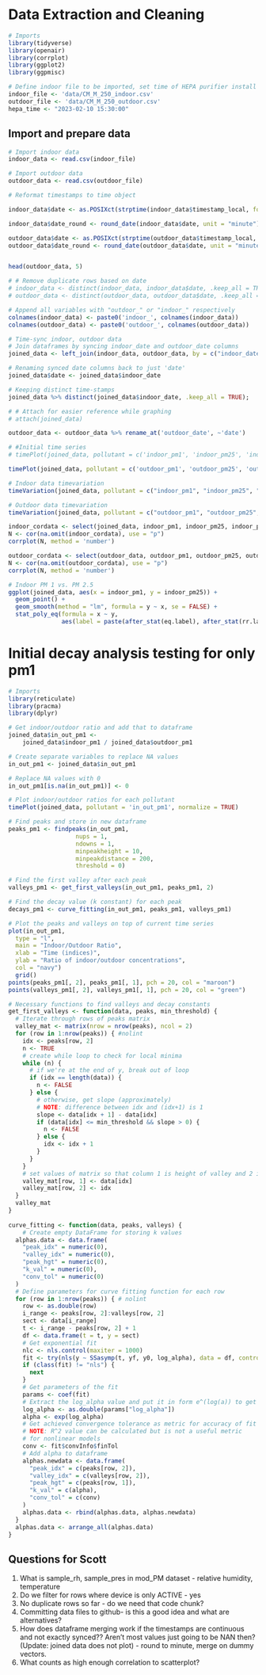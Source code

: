 # Data Extraction and Cleaning
```r
# Imports
library(tidyverse)
library(openair)
library(corrplot)
library(ggplot2)
library(ggpmisc)

```

```r
# Define indoor file to be imported, set time of HEPA purifier install
indoor_file <- 'data/CM_M_250_indoor.csv'
outdoor_file <- 'data/CM_M_250_outdoor.csv'
hepa_time <- "2023-02-10 15:30:00"
```

## Import and prepare data
```r
# Import indoor data
indoor_data <- read.csv(indoor_file)

# Import outdoor data
outdoor_data <- read.csv(outdoor_file)

```

```r
# Reformat timestamps to time object

indoor_data$date <- as.POSIXct(strptime(indoor_data$timestamp_local, format = "%Y-%m-%dT%H:%M:%SZ", tz = "America/New_York"))

indoor_data$date_round <- round_date(indoor_data$date, unit = "minute")

outdoor_data$date <- as.POSIXct(strptime(outdoor_data$timestamp_local, format = "%Y-%m-%dT%H:%M:%SZ", tz = "America/New_York"))
outdoor_data$date_round <- round_date(outdoor_data$date, unit = "minute")


head(outdoor_data, 5)
```

```r
# # Remove duplicate rows based on date
# indoor_data <- distinct(indoor_data, indoor_data$date, .keep_all = TRUE)
# outdoor_data <- distinct(outdoor_data, outdoor_data$date, .keep_all = TRUE)

```

```r
# Append all variables with "outdoor_" or "indoor_" respectively
colnames(indoor_data) <- paste0('indoor_', colnames(indoor_data))
colnames(outdoor_data) <- paste0('outdoor_', colnames(outdoor_data))
```

```r
# Time-sync indoor, outdoor data
# Join dataframes by syncing indoor_date and outdoor_date columns
joined_data <- left_join(indoor_data, outdoor_data, by = c("indoor_date_round" = "outdoor_date_round"))

# Renaming synced date columns back to just 'date'
joined_data$date <- joined_data$indoor_date

# Keeping distinct time-stamps
joined_data %>% distinct(joined_data$indoor_date, .keep_all = TRUE);

# # Attach for easier reference while graphing
# attach(joined_data)

```

```r
outdoor_data <- outdoor_data %>% rename_at('outdoor_date', ~'date')
```

```r
# #Initial time series
# timePlot(joined_data, pollutant = c('indoor_pm1', 'indoor_pm25', 'indoor_pm10'), normalize = TRUE)

timePlot(joined_data, pollutant = c('outdoor_pm1', 'outdoor_pm25', 'outdoor_pm10'), normalize = TRUE)
```


```r
# Indoor data timevariation
timeVariation(joined_data, pollutant = c("indoor_pm1", "indoor_pm25", "indoor_pm10"))

# Outdoor data timevariation
timeVariation(joined_data, pollutant = c("outdoor_pm1", "outdoor_pm25", "outdoor_pm10"))


```


```r
indoor_cordata <- select(joined_data, indoor_pm1, indoor_pm25, indoor_pm10)
N <- cor(na.omit(indoor_cordata), use = "p")
corrplot(N, method = 'number')
```

```r
outdoor_cordata <- select(outdoor_data, outdoor_pm1, outdoor_pm25, outdoor_pm10)
N <- cor(na.omit(outdoor_cordata), use = "p")
corrplot(N, method = 'number')
```

```r
# Indoor PM 1 vs. PM 2.5
ggplot(joined_data, aes(x = indoor_pm1, y = indoor_pm25)) +
  geom_point() +
  geom_smooth(method = "lm", formula = y ~ x, se = FALSE) +
  stat_poly_eq(formula = x ~ y,
               aes(label = paste(after_stat(eq.label), after_stat(rr.label), sep = "~~~")))
```
# Initial decay analysis testing for only pm1

```r
# Imports
library(reticulate)
library(pracma)
library(dplyr)
```

```r
# Get indoor/outdoor ratio and add that to dataframe
joined_data$in_out_pm1 <-
    joined_data$indoor_pm1 / joined_data$outdoor_pm1
```

```r
# Create separate variables to replace NA values
in_out_pm1 <- joined_data$in_out_pm1
```

```r
# Replace NA values with 0
in_out_pm1[is.na(in_out_pm1)] <- 0
```

```r
# Plot indoor/outdoor ratios for each pollutant
timePlot(joined_data, pollutant = 'in_out_pm1', normalize = TRUE)
```

```r
# Find peaks and store in new dataframe
peaks_pm1 <- findpeaks(in_out_pm1,
                   nups = 1,
                   ndowns = 1,
                   minpeakheight = 10,
                   minpeakdistance = 200,
                   threshold = 0)
```

```r
# Find the first valley after each peak
valleys_pm1 <- get_first_valleys(in_out_pm1, peaks_pm1, 2)
```

```r
# Find the decay value (k constant) for each peak
decays_pm1 <- curve_fitting(in_out_pm1, peaks_pm1, valleys_pm1)
```

```r
# Plot the peaks and valleys on top of current time series
plot(in_out_pm1,
  type = "l",
  main = "Indoor/Outdoor Ratio",
  xlab = "Time (indices)",
  ylab = "Ratio of indoor/outdoor concentrations",
  col = "navy")
  grid()
points(peaks_pm1[, 2], peaks_pm1[, 1], pch = 20, col = "maroon")
points(valleys_pm1[, 2], valleys_pm1[, 1], pch = 20, col = "green")
```

```r
# Necessary functions to find valleys and decay constants
get_first_valleys <- function(data, peaks, min_threshold) {
  # Iterate through rows of peaks matrix
  valley_mat <- matrix(nrow = nrow(peaks), ncol = 2)
  for (row in 1:nrow(peaks)) { #nolint
    idx <- peaks[row, 2]
    n <- TRUE
    # create while loop to check for local minima
    while (n) {
      # if we're at the end of y, break out of loop
      if (idx == length(data)) {
        n <- FALSE
      } else {
        # otherwise, get slope (approximately)
        # NOTE: difference between idx and (idx+1) is 1
        slope <- data[idx + 1] - data[idx]
        if (data[idx] <= min_threshold && slope > 0) {
          n <- FALSE
        } else {
          idx <- idx + 1
        }
      }
    }
    # set values of matrix so that column 1 is height of valley and 2 is index
    valley_mat[row, 1] <- data[idx]
    valley_mat[row, 2] <- idx
  }
  valley_mat
}
 
curve_fitting <- function(data, peaks, valleys) {
    # Create empty DataFrame for storing k values
  alphas.data <- data.frame(
    "peak_idx" = numeric(0),
    "valley_idx" = numeric(0),
    "peak_hgt" = numeric(0),
    "k_val" = numeric(0),
    "conv_tol" = numeric(0)
  )
  # Define parameters for curve fitting function for each row
  for (row in 1:nrow(peaks)) { # nolint
    row <- as.double(row)
    i_range <- peaks[row, 2]:valleys[row, 2]
    sect <- data[i_range]
    t <- i_range - peaks[row, 2] + 1
    df <- data.frame(t = t, y = sect)
    # Get exponential fit
    nlc <- nls.control(maxiter = 1000)
    fit <- try(nls(y ~ SSasymp(t, yf, y0, log_alpha), data = df, control = nlc))
    if (class(fit) != "nls") {
      next
    }
    # Get parameters of the fit
    params <- coef(fit)
    # Extract the log_alpha value and put it in form e^(log(a)) to get a
    log_alpha <- as.double(params["log_alpha"])
    alpha <- exp(log_alpha)
    # Get achieved convergence tolerance as metric for accuracy of fit
    # NOTE: R^2 value can be calculated but is not a useful metric
    # for nonlinear models
    conv <- fit$convInfo$finTol
    # Add alpha to dataframe
    alphas.newdata <- data.frame(
      "peak_idx" = c(peaks[row, 2]),
      "valley_idx" = c(valleys[row, 2]),
      "peak_hgt" = c(peaks[row, 1]),
      "k_val" = c(alpha),
      "conv_tol" = c(conv)
    )
    alphas.data <- rbind(alphas.data, alphas.newdata)
  }
  alphas.data <- arrange_all(alphas.data)
}
```

## Questions for Scott
1) What is sample_rh, sample_pres in mod_PM dataset - relative humidity, temperature
2) Do we filter for rows where device is only ACTIVE - yes
3) No duplicate rows so far - do we need that code chunk?
4) Committing data files to github- is this a good idea and what are alternatives?
5) How does dataframe merging work if the timestamps are continuous and not exactly synced?? Aren't most values just going to be NAN then? (Update: joined data does not plot) - round to minute, merge on dummy vectors.
6) What counts as high enough correlation to scatterplot?


